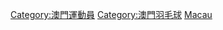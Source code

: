 {{Commonscat|Badminton players from Macau}}

[[Category:澳門運動員|Category:澳門運動員]]
[[Category:澳門羽毛球|Category:澳門羽毛球]]
[[Category:各國羽毛球運動員|Macau]]